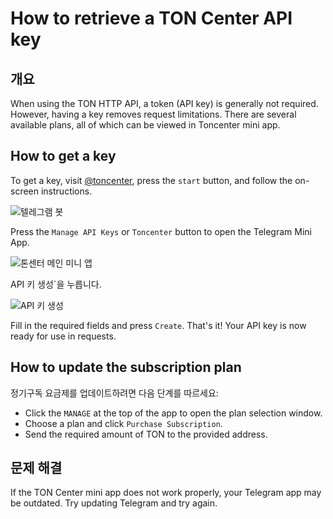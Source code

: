 
# How to retrieve a TON Center API key

## 개요

When using the TON HTTP API, a token (API key) is generally not required. However, having a key removes request limitations. There are several available plans, all of which can be viewed in Toncenter mini app.

## How to get a key

To get a key, visit [@toncenter](https://t.me/toncenter), press the `start` button, and follow the on-screen instructions.

![텔레그램 봇](/img/registration-process/telegram-bot.png)

Press the `Manage API Keys` or `Toncenter` button to open the Telegram Mini App.

![톤센터 메인 미니 앱](/img/등록-프로세스/톤센터-메인-미니앱.png)

API 키 생성\`을 누릅니다.

![API 키 생성](/img/registration-process/create-api-key.png)

Fill in the required fields and press `Create`. That's it! Your API key is now ready for use in requests.

## How to update the subscription plan

정기구독 요금제를 업데이트하려면 다음 단계를 따르세요:

- Click the `MANAGE` at the top of the app to open the plan selection window.
- Choose a plan and click `Purchase Subscription`.
- Send the required amount of TON to the provided address.

## 문제 해결

If the TON Center mini app does not work properly, your Telegram app may be outdated. Try updating Telegram and try again.

<Feedback />
